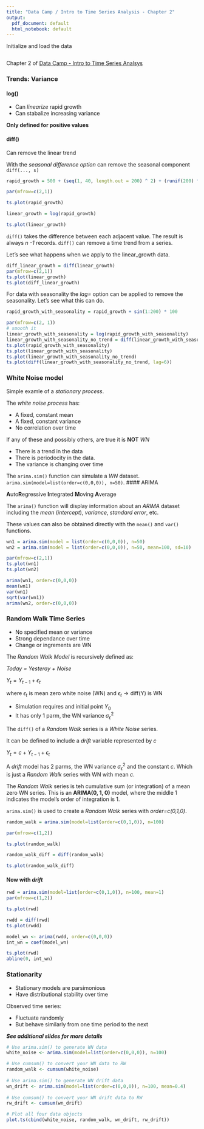 ```yaml
---
title: "Data Camp / Intro to Time Series Analysis - Chapter 2"
output:
  pdf_document: default
  html_notebook: default
---
```


Initialize and load the data

```r

```

Chapter 2 of [Data Camp - Intro to Time Series Analsys](https://www.datacamp.com/courses/introduction-to-time-series-analysis)

### Trends: Variance

#### log()

* Can _linearize_ rapid growth
* Can stabalize increasing variance

**Only defined for positive values**

#### diff()

Can remove the linear trend

With the _seasonal difference option_ can remove the seasonal component `diff(..., s)`

```r
rapid_growth = 500 + (seq(1, 40, length.out = 200) ^ 2) + (runif(200) * seq(1, 400, length.out=200))

par(mfrow=c(2,1))

ts.plot(rapid_growth)

linear_growth = log(rapid_growth)

ts.plot(linear_growth)
```

`diff()` takes the difference between each adjacent value.  The result is always _n -1_ records.  `diff()` can remove a time trend from a series. 

Let's see what happens when we apply to the linear_growth data.

```r

diff_linear_growth = diff(linear_growth)
par(mfrow=c(2,1))
ts.plot(linear_growth)
ts.plot(diff_linear_growth)
```

For data with seasonality the _lag=_ option can be applied to remove the seasonality.  Let's see what this can do.

```r
rapid_growth_with_seasonality = rapid_growth + sin(1:200) * 100

par(mfrow=c(2, 1))
# smooth it
linear_growth_with_seasonality = log(rapid_growth_with_seasonality)
linear_growth_with_seasonality_no_trend = diff(linear_growth_with_seasonality)
ts.plot(rapid_growth_with_seasonality)
ts.plot(linear_growth_with_seasonality)
ts.plot(linear_growth_with_seasonality_no_trend)
ts.plot(diff(linear_growth_with_seasonality_no_trend, lag=6))
```

### White Noise model

Simple examle of a _stationary process_.

The _white noise process_ has:

* A fixed, constant mean
* A fixed, constant variance
* No correlation over time

If any of these and possibly others, are true it is **NOT** _WN_

* There is a trend in the data
* There is periodocity in the data.
* The variance is changing over time

The `arima.sim()` function can simulate a _WN_ dataset.  `arima.sim(model=list(order=c(0,0,0)), n=50)`.
#### ARIMA

**A**uto**R**egressive **I**ntegrated **M**oving **A**verage

The `arima()` function will display information about an _ARIMA_ dataset including the _mean_ (_intercept_), _variance_, _standard error_, etc.

These values can also be obtained directly with the `mean()` and `var()` functions.

```r
wn1 = arima.sim(model = list(order=c(0,0,0)), n=50)
wn2 = arima.sim(model = list(order=c(0,0,0)), n=50, mean=100, sd=10)

par(mfrow=c(2,1))
ts.plot(wn1)
ts.plot(wn2)

arima(wn1, order=c(0,0,0))
mean(wn1)
var(wn1)
sqrt(var(wn1))
arima(wn2, order=c(0,0,0))
```

### Random Walk Time Series

* No specified mean or variance
* Strong dependance over time
* Change or ingrements are WN

The _Random Walk Model_ is recursively defined as:

_Today = Yesteray + Noise_

$Y_t = Y_{t-1} + \epsilon_t$

where $\epsilon_t$ is mean zero white noise (WN) and $\epsilon_t \longrightarrow \text{diff(Y)}$ is WN

* Simulation requires and initial point $Y_0$
* It has only 1 parm, the WN variance $\sigma_{\epsilon}^2$

The `diff()` of a _Random Walk_ series is a _White Noise_ series.

It can be defined to include a _drift_ variable represented by $c$

$Y_t = c + Y_{t-1} + \epsilon_t$

A _drift_ model has 2 parms, the WN variance $\sigma_{\epsilon}^2$ and the constant $c$.  Which is just a _Random Walk_ series with WN with mean $c$.

The _Random Walk_ series is teh cumulative sum (or integration) of a mean zero WN series.  This is an **ARIMA(0, 1, 0)** model, where the middle 1 indicates the model's order of integration is 1.

`arima.sim()` is used to create a _Random Walk_ series with _order=c(0,1,0)_.

```r
random_walk = arima.sim(model=list(order=c(0,1,0)), n=100)

par(mfrow=c(1,2))

ts.plot(random_walk)

random_walk_diff = diff(random_walk)

ts.plot(random_walk_diff)
```

#### Now with _drift_

```r
rwd = arima.sim(model=list(order=c(0,1,0)), n=100, mean=1)
par(mfrow=c(1,2))

ts.plot(rwd)

rwdd = diff(rwd)
ts.plot(rwdd)
```


```r
model_wn <- arima(rwdd, order=c(0,0,0))
int_wn = coef(model_wn)

ts.plot(rwd)
abline(0, int_wn)
```

### Stationarity

* Stationary models are parsimonious
* Have distributional stability over time


Observed time series:

* Fluctuate randomly
* But behave similarly from one time period to the next

**_See additional slides for more details_**

```r
# Use arima.sim() to generate WN data
white_noise <- arima.sim(model=list(order=c(0,0,0)), n=100)

# Use cumsum() to convert your WN data to RW
random_walk <- cumsum(white_noise)
  
# Use arima.sim() to generate WN drift data
wn_drift <- arima.sim(model=list(order=c(0,0,0)), n=100, mean=0.4)
  
# Use cumsum() to convert your WN drift data to RW
rw_drift <- cumsum(wn_drift)

# Plot all four data objects
plot.ts(cbind(white_noise, random_walk, wn_drift, rw_drift))
```




